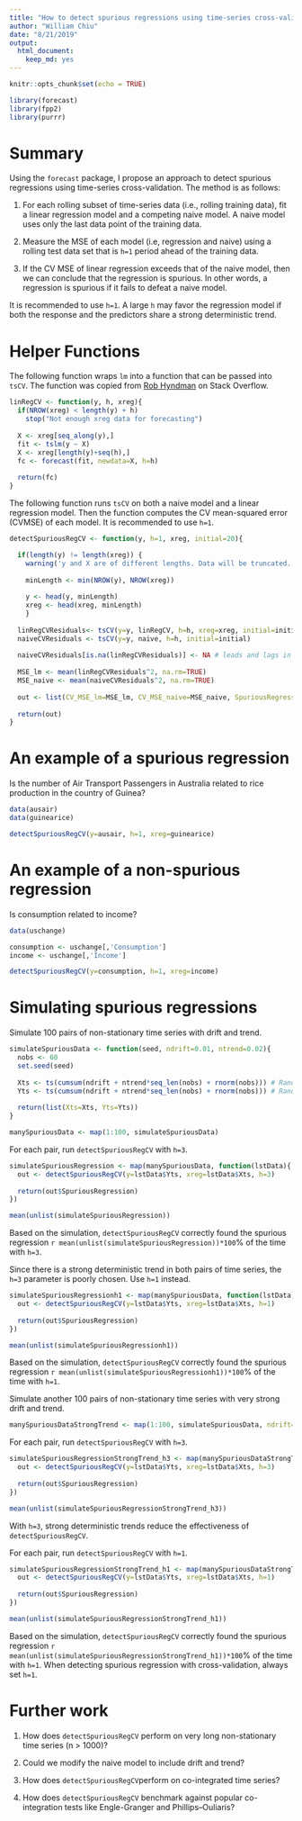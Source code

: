 ```yaml
---
title: "How to detect spurious regressions using time-series cross-validation"
author: "William Chiu"
date: "8/21/2019"
output: 
  html_document: 
    keep_md: yes
---
```


```r
knitr::opts_chunk$set(echo = TRUE)
```

```r
library(forecast)
library(fpp2)
library(purrr)
```


# Summary

Using the `forecast` package, I propose an approach to detect spurious regressions using time-series cross-validation. The method is as follows:

1. For each rolling subset of time-series data (i.e., rolling training data), fit a linear regression model and a competing naive model. A naive model uses only the last data point of the training data.

2. Measure the MSE of each model (i.e, regression and naive) using a rolling test data set that is `h=1` period ahead of the training data.

3. If the CV MSE of linear regression exceeds that of the naive model, then we can conclude that the regression is spurious. In other words, a regression is spurious if it fails to defeat a naive model.

It is recommended to use `h=1`. A large `h` may favor the regression model if both the response and the predictors share a strong deterministic trend.

# Helper Functions

The following function wraps `lm` into a function that can be passed into `tsCV`. The function was copied from [Rob Hyndman](https://stackoverflow.com/questions/50255912/timeseries-crossvalidation-in-r-using-tscv-with-tslm-models) on Stack Overflow.

```r
linRegCV <- function(y, h, xreg){
  if(NROW(xreg) < length(y) + h)
    stop("Not enough xreg data for forecasting")
  
  X <- xreg[seq_along(y),]
  fit <- tslm(y ~ X)
  X <- xreg[length(y)+seq(h),]
  fc <- forecast(fit, newdata=X, h=h)
  
  return(fc)
}
```


The following function runs `tsCV` on both a naive model and a linear regression model. Then the function computes the CV mean-squared error (CVMSE) of each model. It is recommended to use `h=1`.

```r
detectSpuriousRegCV <- function(y, h=1, xreg, initial=20){

  if(length(y) != length(xreg)) {
    warning('y and X are of different lengths. Data will be truncated. \n')
      
    minLength <- min(NROW(y), NROW(xreg))
    
    y <- head(y, minLength)
    xreg <- head(xreg, minLength)
    }
  
  linRegCVResiduals<- tsCV(y=y, linRegCV, h=h, xreg=xreg, initial=initial)
  naiveCVResiduals <- tsCV(y=y, naive, h=h, initial=initial)
  
  naiveCVResiduals[is.na(linRegCVResiduals)] <- NA # leads and lags in the regression may introduce NA
  
  MSE_lm <- mean(linRegCVResiduals^2, na.rm=TRUE)
  MSE_naive <- mean(naiveCVResiduals^2, na.rm=TRUE)
      
  out <- list(CV_MSE_lm=MSE_lm, CV_MSE_naive=MSE_naive, SpuriousRegression=MSE_lm>MSE_naive)
  
  return(out)
}
```


# An example of a spurious regression

Is the number of Air Transport Passengers in Australia related to rice production in the country of Guinea?

```r
data(ausair)
data(guinearice)

detectSpuriousRegCV(y=ausair, h=1, xreg=guinearice)
```


# An example of a non-spurious regression

Is consumption related to income?

```r
data(uschange)

consumption <- uschange[,'Consumption']
income <- uschange[,'Income']

detectSpuriousRegCV(y=consumption, h=1, xreg=income)

```

# Simulating spurious regressions

Simulate 100 pairs of non-stationary time series with drift and trend.

```r
simulateSpuriousData <- function(seed, ndrift=0.01, ntrend=0.02){
  nobs <- 60
  set.seed(seed)
  
  Xts <- ts(cumsum(ndrift + ntrend*seq_len(nobs) + rnorm(nobs))) # Random-walk with drift and trend
  Yts <- ts(cumsum(ndrift + ntrend*seq_len(nobs) + rnorm(nobs))) # Random-walk with drift and trend
  
  return(list(Xts=Xts, Yts=Yts))
}

manySpuriousData <- map(1:100, simulateSpuriousData)
```

For each pair, run `detectSpuriousRegCV` with `h=3`.

```r
simulateSpuriousRegression <- map(manySpuriousData, function(lstData){
  out <- detectSpuriousRegCV(y=lstData$Yts, xreg=lstData$Xts, h=3)
  
  return(out$SpuriousRegression)
})

mean(unlist(simulateSpuriousRegression))
```

Based on the simulation, `detectSpuriousRegCV` correctly found the spurious regression `r mean(unlist(simulateSpuriousRegression))*100`% of the time with `h=3`.

Since there is a strong deterministic trend in both pairs of time series, the `h=3` parameter is poorly chosen. Use `h=1` instead.

```r
simulateSpuriousRegressionh1 <- map(manySpuriousData, function(lstData){
  out <- detectSpuriousRegCV(y=lstData$Yts, xreg=lstData$Xts, h=1)
  
  return(out$SpuriousRegression)
})

mean(unlist(simulateSpuriousRegressionh1))
```

Based on the simulation, `detectSpuriousRegCV` correctly found the spurious regression `r mean(unlist(simulateSpuriousRegressionh1))*100`% of the time with `h=1`.

Simulate another 100 pairs of non-stationary time series with very strong drift and trend.

```r
manySpuriousDataStrongTrend <- map(1:100, simulateSpuriousData, ndrift=0.02, ntrend=0.04)
```

For each pair, run `detectSpuriousRegCV` with `h=3`.

```r
simulateSpuriousRegressionStrongTrend_h3 <- map(manySpuriousDataStrongTrend, function(lstData){
  out <- detectSpuriousRegCV(y=lstData$Yts, xreg=lstData$Xts, h=3)
  
  return(out$SpuriousRegression)
})

mean(unlist(simulateSpuriousRegressionStrongTrend_h3))
```

With `h=3`, strong deterministic trends reduce the effectiveness of `detectSpuriousRegCV`.

For each pair, run `detectSpuriousRegCV` with `h=1`.

```r
simulateSpuriousRegressionStrongTrend_h1 <- map(manySpuriousDataStrongTrend, function(lstData){
  out <- detectSpuriousRegCV(y=lstData$Yts, xreg=lstData$Xts, h=1)
  
  return(out$SpuriousRegression)
})

mean(unlist(simulateSpuriousRegressionStrongTrend_h1))
```

Based on the simulation, `detectSpuriousRegCV` correctly found the spurious regression `r mean(unlist(simulateSpuriousRegressionStrongTrend_h1))*100`% of the time with `h=1`. When detecting spurious regression with cross-validation, always set `h=1`.

# Further work

1. How does `detectSpuriousRegCV` perform on very long non-stationary time series (n > 1000)?

2. Could we modify the naive model to include drift and trend?

3. How does `detectSpuriousRegCV`perform on co-integrated time series?

4. How does `detectSpuriousRegCV` benchmark against popular co-integration tests like Engle-Granger and Phillips–Ouliaris?
